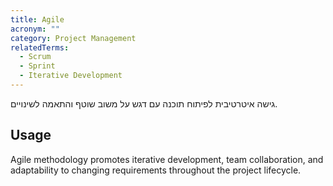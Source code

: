 ```yaml
---
title: Agile
acronym: ""
category: Project Management
relatedTerms:
  - Scrum
  - Sprint
  - Iterative Development
---
```


גישה איטרטיבית לפיתוח תוכנה עם דגש על משוב שוטף והתאמה לשינויים.

## Usage

Agile methodology promotes iterative development, team collaboration, and adaptability to changing requirements throughout the project lifecycle.
